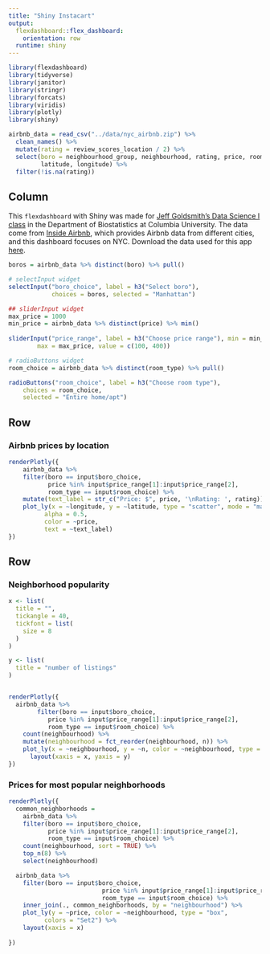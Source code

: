 ```yaml
---
title: "Shiny Instacart"
output: 
  flexdashboard::flex_dashboard:
    orientation: row
  runtime: shiny
---
```



```r

library(flexdashboard)
library(tidyverse)
library(janitor)
library(stringr)
library(forcats)
library(viridis)
library(plotly)
library(shiny)
```

```r

airbnb_data = read_csv("../data/nyc_airbnb.zip") %>%
  clean_names() %>%
  mutate(rating = review_scores_location / 2) %>%
  select(boro = neighbourhood_group, neighbourhood, rating, price, room_type,
         latitude, longitude) %>%
  filter(!is.na(rating)) 

```

Column {.sidebar}
-----------------------------------------------------------------------
This `flexdashboard` with Shiny was made for [Jeff Goldsmith's Data Science I class](http://jeffgoldsmith.com/DSI/index.html) in the Department of Biostatistics at Columbia University. The data come from [Inside Airbnb](http://insideairbnb.com/about.html), which provides Airbnb data from different cities, and this dashboard focuses on NYC. Download the data used for this app [here](http://jeffgoldsmith.com/DSI/dataset_airbnb.html).

```r

boros = airbnb_data %>% distinct(boro) %>% pull()

# selectInput widget
selectInput("boro_choice", label = h3("Select boro"),
            choices = boros, selected = "Manhattan")

## sliderInput widget
max_price = 1000
min_price = airbnb_data %>% distinct(price) %>% min()
  
sliderInput("price_range", label = h3("Choose price range"), min = min_price, 
        max = max_price, value = c(100, 400))

# radioButtons widget
room_choice = airbnb_data %>% distinct(room_type) %>% pull()

radioButtons("room_choice", label = h3("Choose room type"),
    choices = room_choice, 
    selected = "Entire home/apt")

```

Row 
-----------------------------------------------------------------------

### Airbnb prices by location

```r
renderPlotly({
    airbnb_data %>%
    filter(boro == input$boro_choice, 
           price %in% input$price_range[1]:input$price_range[2],
           room_type == input$room_choice) %>%
    mutate(text_label = str_c("Price: $", price, '\nRating: ', rating)) %>% 
    plot_ly(x = ~longitude, y = ~latitude, type = "scatter", mode = "markers",
          alpha = 0.5, 
          color = ~price,
          text = ~text_label)
})

```

Row {.tabset .tabset-fade } 
-----------------------------------------------------------------------

### Neighborhood popularity

```r

x <- list(
  title = "",
  tickangle = 40,
  tickfont = list(
    size = 8  
  )
)

y <- list(
  title = "number of listings"
)


renderPlotly({
  airbnb_data %>% 
        filter(boro == input$boro_choice, 
           price %in% input$price_range[1]:input$price_range[2],
           room_type == input$room_choice) %>%
    count(neighbourhood) %>% 
    mutate(neighbourhood = fct_reorder(neighbourhood, n)) %>% 
    plot_ly(x = ~neighbourhood, y = ~n, color = ~neighbourhood, type = "bar") %>%
      layout(xaxis = x, yaxis = y)
})
```

### Prices for most popular neighborhoods

```r
renderPlotly({ 
  common_neighborhoods =
    airbnb_data %>% 
    filter(boro == input$boro_choice,
           price %in% input$price_range[1]:input$price_range[2],
           room_type == input$room_choice) %>%
    count(neighbourhood, sort = TRUE) %>% 
    top_n(8) %>% 
    select(neighbourhood)

  airbnb_data %>%
    filter(boro == input$boro_choice,
                          price %in% input$price_range[1]:input$price_range[2],
                          room_type == input$room_choice) %>%
    inner_join(., common_neighborhoods, by = "neighbourhood") %>% 
    plot_ly(y = ~price, color = ~neighbourhood, type = "box",
          colors = "Set2") %>%
    layout(xaxis = x)
  
})

```

